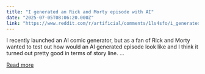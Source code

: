 ```yaml
---
title: "I generated an Rick and Morty episode with AI"
date: "2025-07-05T08:06:20.000Z"
link: "https://www.reddit.com/r/artificial/comments/1ls4sfo/i_generated_an_rick_and_morty_episode_with_ai/"
---
```


I recently launched an AI comic generator, but as a fan of Rick and Morty wanted to test out how would an AI generated episode look like and I think it turned out pretty good in terms of story line.
 ...

[Read more](https://www.reddit.com/r/artificial/comments/1ls4sfo/i_generated_an_rick_and_morty_episode_with_ai/)
